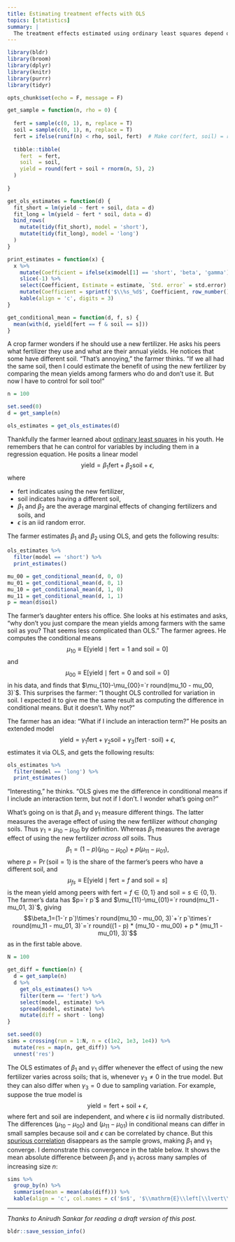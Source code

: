 ```yaml
---
title: Estimating treatment effects with OLS
topics: [statistics]
summary: |
  The treatment effects estimated using ordinary least squares depend on how the regression model is specified.
---
```


```r
library(bldr)
library(broom)
library(dplyr)
library(knitr)
library(purrr)
library(tidyr)

opts_chunk$set(echo = F, message = F)
```

```r
get_sample = function(n, rho = 0) {
  
  fert = sample(c(0, 1), n, replace = T)
  soil = sample(c(0, 1), n, replace = T)
  fert = ifelse(runif(n) < rho, soil, fert)  # Make cor(fert, soil) = rho
  
  tibble::tibble(
    fert  = fert,
    soil  = soil,
    yield = round(fert + soil + rnorm(n, 5), 2)
  )
  
}

get_ols_estimates = function(d) {
  fit_short = lm(yield ~ fert + soil, data = d)
  fit_long = lm(yield ~ fert * soil, data = d)
  bind_rows(
    mutate(tidy(fit_short), model = 'short'),
    mutate(tidy(fit_long), model = 'long')
  )
}

print_estimates = function(x) {
  x %>%
    mutate(Coefficient = ifelse(x$model[1] == 'short', 'beta', 'gamma')) %>%
    slice(-1) %>%
    select(Coefficient, Estimate = estimate, `Std. error` = std.error) %>%
    mutate(Coefficient = sprintf('$\\%s_%d$', Coefficient, row_number())) %>%
    kable(align = 'c', digits = 3)
}

get_conditional_mean = function(d, f, s) {
  mean(with(d, yield[fert == f & soil == s]))
}
```

A crop farmer wonders if he should use a new fertilizer.
He asks his peers what fertilizer they use and what are their annual yields.
He notices that some have different soil.
"That's annoying," the farmer thinks.
"If we all had the same soil, then I could estimate the benefit of using the new fertilizer by comparing the mean yields among farmers who do and don't use it.
But now I have to control for soil too!"

```r
n = 100

set.seed(0)
d = get_sample(n)

ols_estimates = get_ols_estimates(d)
```

Thankfully the farmer learned about [ordinary least squares](https://en.wikipedia.org/wiki/Ordinary_least_squares) in his youth.
He remembers that he can control for variables by including them in a regression equation.
He posits a linear model
$$\text{yield}=\beta_1\text{fert}+\beta_2\text{soil}+\epsilon,$$
where

* $\text{fert}$ indicates using the new fertilizer,
* $\text{soil}$ indicates having a different soil,
* $\beta_1$ and $\beta_2$ are the average marginal effects of changing fertilizers and soils, and
* $\epsilon$ is an iid random error.

The farmer estimates $\beta_1$ and $\beta_2$ using OLS, and gets the following results:

```r
ols_estimates %>%
  filter(model == 'short') %>%
  print_estimates()
```

```r
mu_00 = get_conditional_mean(d, 0, 0)
mu_01 = get_conditional_mean(d, 0, 1)
mu_10 = get_conditional_mean(d, 1, 0)
mu_11 = get_conditional_mean(d, 1, 1)
p = mean(d$soil)
```

The farmer's daughter enters his office.
She looks at his estimates and asks, "why don't you just compare the mean yields among farmers with the same soil as you?
That seems less complicated than OLS."
The farmer agrees.
He computes the conditional means
$$\mu_{10}\equiv\mathrm{E}[\text{yield}\mid\text{fert}=1\ \text{and}\ \text{soil}=0]$$
and
$$\mu_{00}\equiv\mathrm{E}[\text{yield}\mid\text{fert}=0\ \text{and}\ \text{soil}=0]$$
in his data, and finds that $\mu_{10}-\mu_{00}=`r round(mu_10 - mu_00, 3)`$.
This surprises the farmer:
"I thought OLS controlled for variation in soil.
I expected it to give me the same result as computing the difference in conditional means.
But it doesn't.
Why not?"

The farmer has an idea:
"What if I include an interaction term?"
He posits an extended model
$$\text{yield}=\gamma_1\text{fert}+\gamma_2\text{soil}+\gamma_3(\text{fert}\cdot\text{soil})+\epsilon,$$
estimates it via OLS, and gets the following results:

```r
ols_estimates %>%
  filter(model == 'long') %>%
  print_estimates()
```

"Interesting," he thinks.
"OLS gives me the difference in conditional means if I include an interaction term, but not if I don't.
I wonder what's going on?"

What's going on is that $\beta_1$ and $\gamma_1$ measure different things.
The latter measures the average effect of using the new fertilizer *without changing* soils.
Thus $\gamma_1=\mu_{10}-\mu_{00}$ by definition.
Whereas $\beta_1$ measures the average effect of using the new fertilizer *across all* soils.
Thus
$$\beta_1=(1-p)\left(\mu_{10}-\mu_{00}\right)+p\left(\mu_{11}-\mu_{01}\right),$$
where $p=\Pr(\text{soil}=1)$ is the share of the farmer's peers who have a different soil, and
$$\mu_{fs}\equiv\mathrm{E}[\text{yield}\mid\text{fert}=f\ \text{and}\ \text{soil}=s]$$
is the mean yield among peers with $\text{fert}=f\in\{0,1\}$ and $\text{soil}=s\in\{0,1\}$.
The farmer's data has $p=`r p`$ and $\mu_{11}-\mu_{01}=`r round(mu_11 - mu_01, 3)`$, giving
$$\beta_1=(1-`r p`)\times`r round(mu_10 - mu_00, 3)`+`r p`\times`r round(mu_11 - mu_01, 3)`=`r round((1 - p) * (mu_10 - mu_00) + p * (mu_11 - mu_01), 3)`$$
as in the first table above.

```r
N = 100

get_diff = function(n) {
  d = get_sample(n)
  d %>%
    get_ols_estimates() %>%
    filter(term == 'fert') %>%
    select(model, estimate) %>%
    spread(model, estimate) %>%
    mutate(diff = short - long)
}

set.seed(0)
sims = crossing(run = 1:N, n = c(1e2, 1e3, 1e4)) %>%
  mutate(res = map(n, get_diff)) %>%
  unnest('res')
```

The OLS estimates of $\beta_1$ and $\gamma_1$ differ whenever the effect of using the new fertilizer varies across soils; that is, whenever $\gamma_3\not=0$ in the true model.
But they can also differ when $\gamma_3=0$ due to sampling variation.
For example, suppose the true model is
$$\text{yield}=\text{fert}+\text{soil}+\epsilon,$$
where $\text{fert}$ and $\text{soil}$ are independent, and where $\epsilon$ is iid normally distributed.
The differences $(\mu_{10}-\mu_{00})$ and $(\mu_{11}-\mu_{01})$ in conditional means can differ in small samples because $\text{soil}$ and $\epsilon$ can be correlated by chance.
But this [spurious correlation](https://en.wikipedia.org/wiki/Spurious_relationship) disappears as the sample grows, making $\beta_1$ and $\gamma_1$ converge.
I demonstrate this convergence in the table below.
It shows the mean absolute difference between $\beta_1$ and $\gamma_1$ across many samples of increasing size $n$:

```r
sims %>%
  group_by(n) %>%
  summarise(mean = mean(abs(diff))) %>%
  kable(align = 'c', col.names = c('$n$', '$\\mathrm{E}\\left[\\lvert\\beta_1-\\gamma_1\\rvert\\right]$'), digits = 3, format.args = list(big.mark = ','))
```

---

*Thanks to Anirudh Sankar for reading a draft version of this post.*

```r
bldr::save_session_info()
```
